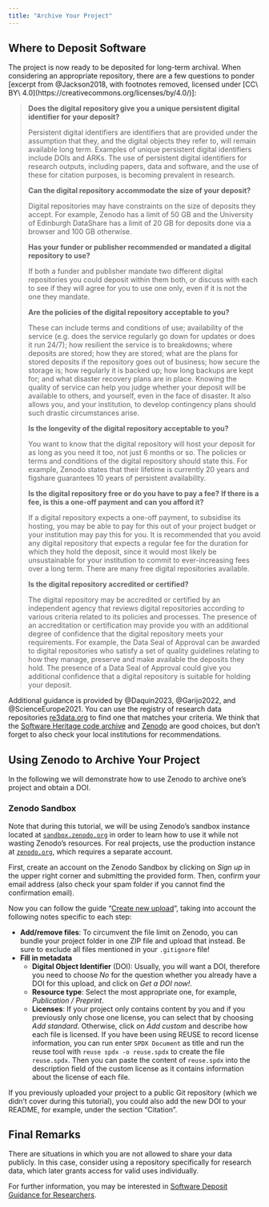```yaml
---
title: "Archive Your Project"
---
```


## Where to Deposit Software

The project is now ready to be deposited for long-term archival. When considering an appropriate repository, there are a few questions to ponder [excerpt from @Jackson2018, with footnotes removed, licensed under [CC\ BY\ 4.0](https://creativecommons.org/licenses/by/4.0/)]:

> __Does the digital repository give you a unique persistent digital identifier for your deposit?__
> 
> Persistent digital identifiers are identifiers that are provided under the assumption that they, and the digital objects they refer to, will remain available long term. Examples of unique persistent digital identifiers include DOIs and ARKs. The use of persistent digital identifiers for research outputs, including papers, data and software, and the use of these for citation purposes, is becoming prevalent in research.
> 
> __Can the digital repository accommodate the size of your deposit?__
> 
> Digital repositories may have constraints on the size of deposits they accept. For example, Zenodo has a limit of 50 GB and the University of Edinburgh DataShare has a limit of 20 GB for deposits done via a browser and 100 GB otherwise.
> 
> __Has your funder or publisher recommended or mandated a digital repository to use?__
> 
> If both a funder and publisher mandate two different digital repositories you could deposit within them both, or discuss with each to see if they will agree for you to use one only, even if it is not the one they mandate.
> 
> __Are the policies of the digital repository acceptable to you?__
> 
> These can include terms and conditions of use; availability of the service (e.g. does the service regularly go down for updates or does it run 24/7); how resilient the service is to breakdowns; where deposits are stored; how they are stored; what are the plans for stored deposits if the repository goes out of business; how secure the storage is; how regularly it is backed up; how long backups are kept for; and what disaster recovery plans are in place. Knowing the quality of service can help you judge whether your deposit will be available to others, and yourself, even in the face of disaster. It also allows you, and your institution, to develop contingency plans should such drastic circumstances arise.
> 
> __Is the longevity of the digital repository acceptable to you?__
> 
> You want to know that the digital repository will host your deposit for as long as you need it too, not just 6 months or so. The policies or terms and conditions of the digital repository should state this. For example, Zenodo states that their lifetime is currently 20 years and figshare guarantees 10 years of persistent availability.
> 
> __Is the digital repository free or do you have to pay a fee?__
> __If there is a fee, is this a one-off payment and can you afford it?__
> 
> If a digital repository expects a one-off payment, to subsidise its hosting, you may be able to pay for this out of your project budget or your institution may pay this for you. It is recommended that you avoid any digital repository that expects a regular fee for the duration for which they hold the deposit, since it would most likely be unsustainable for your institution to commit to ever-increasing fees over a long term. There are many free digital repositories available.
> 
> __Is the digital repository accredited or certified?__
> 
> The digital repository may be accredited or certified by an independent agency that reviews digital repositories according to various criteria related to its policies and processes. The presence of an accreditation or certification may provide you with an additional degree of confidence that the digital repository meets your requirements. For example, the Data Seal of Approval can be awarded to digital repositories who satisfy a set of quality guidelines relating to how they manage, preserve and make available the deposits they hold. The presence of a Data Seal of Approval could give you additional confidence that a digital repository is suitable for holding your deposit.

Additional guidance is provided by @Daquin2023, @Garijo2022, and @ScienceEurope2021. You can use the registry of research data repositories [re3data.org](https://www.re3data.org/) to find one that matches your criteria. We think that the [Software Heritage code archive](https://www.softwareheritage.org/) and [Zenodo](https://zenodo.org/) are good choices, but don't forget to also check your local institutions for recommendations.

## Using Zenodo to Archive Your Project

In the following we will demonstrate how to use Zenodo to archive one's project and obtain a DOI.

::: {#cau-sandbox .callout-caution}
### Zenodo Sandbox

Note that during this tutorial, we will be using Zenodo's sandbox instance located at [`sandbox.zenodo.org`](https://sandbox.zenodo.org/) in order to learn how to use it while not wasting Zenodo's resources. For real projects, use the production instance at [`zenodo.org`](https://zenodo.org/), which requires a separate account.
:::

First, create an account on the Zenodo Sandbox by clicking on _Sign up_ in the upper right corner and submitting the provided form. Then, confirm your email address (also check your spam folder if you cannot find the confirmation email).

Now you can follow the guide "[Create new upload](https://help.zenodo.org/docs/deposit/create-new-upload/)", taking into account the following notes specific to each step:

- __Add/remove files__: To circumvent the file limit on Zenodo, you can bundle your project folder in one ZIP file and upload that instead. Be sure to exclude all files mentioned in your `.gitignore` file!
- __Fill in metadata__
  - __Digital Object Identifier__ (DOI): Usually, you will want a DOI, therefore you need to choose _No_ for the question whether you already have a DOI for this upload, and click on _Get a DOI now!_.
  - __Resource type__: Select the most appropriate one, for example, _Publication / Preprint_.
  - __Licenses__: If your project only contains content by you and if you previously only chose one license, you can select that by choosing _Add standard_. Otherwise, click on _Add custom_ and describe how each file is licensed. If you have been using REUSE to record license information, you can run enter `SPDX Document` as title and run the reuse tool with `reuse spdx -o reuse.spdx` to create the file `reuse.spdx`. Then you can paste the content of `reuse.spdx` into the description field of the custom license as it contains information about the license of each file.

If you previously uploaded your project to a public Git repository (which we didn't cover during this tutorial), you could also add the new DOI to your README, for example, under the section "Citation".

## Final Remarks

There are situations in which you are not allowed to share your data publicly. In this case, consider using a repository specifically for research data, which later grants access for valid uses individually.

For further information, you may be interested in [Software Deposit Guidance for Researchers](https://softwaresaved.github.io/software-deposit-guidance/).
